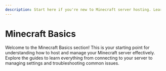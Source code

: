 ```yaml
---
description: Start here if you're new to Minecraft server hosting. Learn how servers work, how to connect, and how to manage basic settings through your game panel.
---
```


# Minecraft Basics

Welcome to the Minecraft Basics section! This is your starting point for understanding how to host and manage your Minecraft server effectively. Explore the guides to learn everything from connecting to your server to managing settings and troubleshooting common issues.